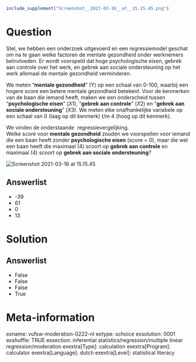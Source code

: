 ```r
include_supplement("Screenshot__2021-03-16__at__15.15.45.png")
```

Question
========
Stel, we hebben een onderzoek uitgevoerd en een regressiemodel geschat
om na te gaan welke factoren de mentale gezondheid onder werknemers
beïnvloeden. Er wordt voorspeld dat hoge psychologische eisen, gebrek
aan controle over het werk, en gebrek aan sociale ondersteuning op het
werk allemaal de mentale gezondheid verminderen.  
  
We meten "**mentale gezondheid**" (Y) op een schaal van 0-100, waarbij
een hogere score een betere mentale gezondheid betekent. Voor de
kenmerken van de baan die iemand heeft, maken we een onderscheid tussen
"**psychologische eisen**" (*X*1), "**gebrek aan controle**" (*X*2) en
"**gebrek aan sociale ondersteuning**" (*X*3). We meten elke
onafhankelijke variabele op een schaal van 0 (laag op dit kenmerk) t/m 4
(hoog op dit kenmerk).  
  
We vinden de onderstaande  regressievergelijking.  
Welke score voor **mentale gezondheid** zouden we voorspellen voor
iemand die een baan heeft zonder **psychologische eisen** (score = 0),
maar die wel een baan heeft die maximaal (4) scoort op **gebrek aan
controle** en maximaal (4) scoort op **gebrek aan sociale
ondersteuning**?  
  
<img src="Screenshot__2021-03-16__at__15.15.45.png"
class="fr-fic fr-dii enlargeimage tvcss_2"
alt="Screenshot 2021-03-16 at 15.15.45" />

Answerlist
----------
* -39
* 61
* 0
* 13

Solution
========










Answerlist
----------
* False
* False
* False
* True

Meta-information
================
exname: vufsw-moderation-0222-nl
extype: schoice
exsolution: 0001
exshuffle: TRUE
exsection: inferential statistics/regression/multiple linear regression/moderation
exextra[Type]: calculation
exextra[Program]: calculator
exextra[Language]: dutch
exextra[Level]: statistical literacy

